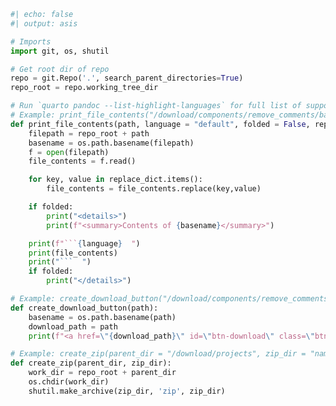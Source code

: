 ```python
#| echo: false
#| output: asis

# Imports
import git, os, shutil

# Get root dir of repo
repo = git.Repo('.', search_parent_directories=True)
repo_root = repo.working_tree_dir

# Run `quarto pandoc --list-highlight-languages` for full list of supported languages
# Example: print_file_contents("/download/components/remove_comments/bash/config.vsh.yaml", "yaml", False, {"Replace me":"With this"})
def print_file_contents(path, language = "default", folded = False, replace_dict = {}):
    filepath = repo_root + path
    basename = os.path.basename(filepath)
    f = open(filepath)
    file_contents = f.read()

    for key, value in replace_dict.items():
        file_contents = file_contents.replace(key,value)

    if folded:
        print("<details>")
        print(f"<summary>Contents of {basename}</summary>")

    print(f"```{language}  ")
    print(file_contents)
    print("```  ")
    if folded:
        print("</details>")

# Example: create_download_button("/download/components/remove_comments/bash/config.vsh.yaml")
def create_download_button(path):
    basename = os.path.basename(path)
    download_path = path
    print(f"<a href=\"{download_path}\" id=\"btn-download\" class=\"btn btn-info btn-md\" role=\"button\" download>Download {basename}</a>  ")

# Example: create_zip(parent_dir = "/download/projects", zip_dir = "namespace_example")
def create_zip(parent_dir, zip_dir):
    work_dir = repo_root + parent_dir
    os.chdir(work_dir)
    shutil.make_archive(zip_dir, 'zip', zip_dir)
```